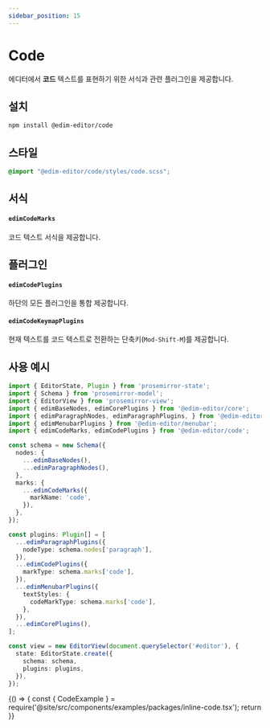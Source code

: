 ```yaml
---
sidebar_position: 15
---
```


# Code

에디터에서 **코드** 텍스트를 표현하기 위한 서식과 관련 플러그인을 제공합니다.

## 설치

```bash
npm install @edim-editor/code
```

## 스타일

```css title="src/index.scss"
@import "@edim-editor/code/styles/code.scss";
```

## 서식

#### `edimCodeMarks`

코드 텍스트 서식을 제공합니다.

## 플러그인

#### `edimCodePlugins`

하단의 모든 플러그인을 통합 제공합니다.

#### `edimCodeKeymapPlugins`

현재 텍스트를 코드 텍스트로 전환하는 단축키(`Mod-Shift-M`)를 제공합니다.

## 사용 예시

```typescript title="src/index.ts"
import { EditorState, Plugin } from 'prosemirror-state';
import { Schema } from 'prosemirror-model';
import { EditorView } from 'prosemirror-view';
import { edimBaseNodes, edimCorePlugins } from '@edim-editor/core';
import { edimParagraphNodes, edimParagraphPlugins, } from '@edim-editor/paragraph';
import { edimMenubarPlugins } from '@edim-editor/menubar';
import { edimCodeMarks, edimCodePlugins } from '@edim-editor/code';

const schema = new Schema({
  nodes: {
    ...edimBaseNodes(),
    ...edimParagraphNodes(),
  },
  marks: {
    ...edimCodeMarks({
      markName: 'code',
    }),
  },
});

const plugins: Plugin[] = [
  ...edimParagraphPlugins({
    nodeType: schema.nodes['paragraph'],
  }),
  ...edimCodePlugins({
    markType: schema.marks['code'],
  }),
  ...edimMenubarPlugins({
    textStyles: {
      codeMarkType: schema.marks['code'],
    },
  }),
  ...edimCorePlugins(),
];

const view = new EditorView(document.querySelector('#editor'), {
  state: EditorState.create({
    schema: schema,
    plugins: plugins,
  }),
});
```

<BrowserOnly>
  {() => {
    const { CodeExample } = require('@site/src/components/examples/packages/inline-code.tsx');
    return <CodeExample />
  }}
</BrowserOnly>

